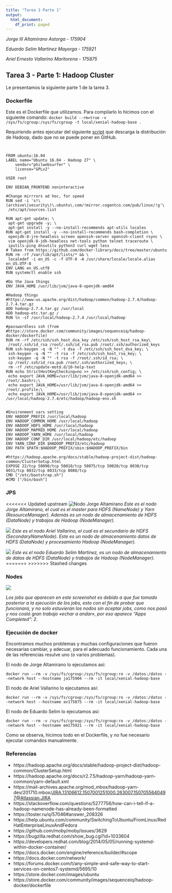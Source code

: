 ```yaml
---
title: "Tarea 3 Parte 1"
output:
  html_document:
    df_print: paged
---
```


_Jorge III Altamirano Astorga - 175904_

_Eduardo Selim Martinez Mayorga - 175921_

_Ariel Ernesto Vallarino Maritorena - 175875_

## Tarea 3 - Parte 1: Hadoop Cluster {.tabset}

Le presentamos la siguiente parte 1 de la tarea 3.

### Dockerfile

Este es el Dockerfile que utilizamos. Para compilarlo lo hicimos con el siguiente comando:
`docker build --rm=true -v /sys/fs/cgroup:/sys/fs/cgroup -t local/xenial-hadoop-base .`

Requiriendo antes ejecutar del siguiente [script](https://github.com/philwebsurfer/metodos_gran_escala/blob/master/alumnos/jorge_altamirano/tarea_3/parte_1/run-first.sh) que descarga la distribución de Hadoop, dado que no se puede poner en GitHub.

<code><pre>
FROM ubuntu:16.04
LABEL name="Ubuntu 16.04 - Hadoop 27" \
    vendor="philwebsurfer" \
    license="GPLv2" 

USER root

ENV DEBIAN_FRONTEND noninteractive

#Change mirrrors ad hoc, for speed
RUN sed -i 's!\(archive\|security\)\.ubuntu\.com/!mirror.cogentco.com/pub/linux/!g'\
 /etc/apt/sources.list

RUN apt-get update; \
 apt-get upgrade -y; \
 apt-get install -y --no-install-recommends apt-utils locales
RUN apt-get install -y --no-install-recommends bash-completion \
 openjdk-8-jre-headless screen openssh-server openssh-client rsync \
 vim openjdk-8-jdk-headless net-tools python telnet traceroute \
 iputils-ping dnsutils python3 curl wget less
# Taken from https://github.com/docker-library/docs/tree/master/ubuntu
RUN rm -rf /var/lib/apt/lists/* && \
 localedef -i en_US -c -f UTF-8 -A /usr/share/locale/locale.alias en_US.UTF-8
ENV LANG en_US.utf8
RUN systemctl enable ssh

#Do the Java things 
ENV JAVA_HOME /usr/lib/jvm/java-8-openjdk-amd64

#Hadoop things
#https://www-us.apache.org/dist/hadoop/common/hadoop-2.7.4/hadoop-2.7.4.tar.gz
ADD hadoop-2.7.4.tar.gz /usr/local
ADD hadoop-etc.tar.gz /
RUN ln -sf /usr/local/hadoop-2.7.4 /usr/local/hadoop

#passwordless ssh (from
#https://store.docker.com/community/images/sequenceiq/hadoop-docker/dockerfile)
RUN rm -rf /etc/ssh/ssh_host_dsa_key /etc/ssh/ssh_host_rsa_key\
 /root/.ssh/id_rsa /root/.ssh/id_rsa.pub /root/.ssh/authorized_keys
RUN ssh-keygen -q -N "" -t dsa -f /etc/ssh/ssh_host_dsa_key; \
 ssh-keygen -q -N "" -t rsa -f /etc/ssh/ssh_host_rsa_key; \
 ssh-keygen -q -N "" -t rsa -f /root/.ssh/id_rsa; \
 cp /root/.ssh/id_rsa.pub /root/.ssh/authorized_keys; \
 rm -rf /etc/update-motd.d/10-help-text
RUN echo StrictHostKeyChecking=no >> /etc/ssh/ssh_config; \
 echo export JAVA_HOME=/usr/lib/jvm/java-8-openjdk-amd64 >> /root/.bashrc;\
 echo export JAVA_HOME=/usr/lib/jvm/java-8-openjdk-amd64 >> /root/.profile;\
 echo export JAVA_HOME=/usr/lib/jvm/java-8-openjdk-amd64 >> /usr/local/hadoop-2.7.4/etc/hadoop/hadoop-env.sh


#Environment vars setting
ENV HADOOP_PREFIX /usr/local/hadoop
ENV HADOOP_COMMON_HOME /usr/local/hadoop
ENV HADOOP_HDFS_HOME /usr/local/hadoop
ENV HADOOP_MAPRED_HOME /usr/local/hadoop
ENV HADOOP_YARN_HOME /usr/local/hadoop
ENV HADOOP_CONF_DIR /usr/local/hadoop/etc/hadoop
ENV YARN_CONF_DIR $HADOOP_PREFIX/etc/hadoop
ENV PATH $PATH:$HADOOP_PREFIX/sbin:$HADOOP_PREFIX/bin

#https://hadoop.apache.org/docs/stable/hadoop-project-dist/hadoop-common/ClusterSetup.html
EXPOSE 22/tcp 50090/tcp 50010/tcp 50075/tcp 50020/tcp 8030/tcp 8031/tcp 8032/tcp 8033/tcp 8088/tcp 
CMD ["/etc/bootstrap.sh"]
#CMD ["/bin/bash"]
</code></pre>

### JPS

<<<<<<< Updated upstream
![Nodo Jorge Altamirano](img01.jpg)
_Este es el nodo Jorge Altamirano, el cual es el master para HDFS (NameNode) y Yarn (ResourceManager). Además es un nodo de almacenamiento de HDFS (DataNode) y trabajos de Hadoop (NodeManager)._


![](img02.jpg)
_Este es el nodo Ariel Vallarino, el cual es el secundario de HDFS (SecondaryNameNode). Este es un nodo de almacenamiento datos de HDFS (DataNode) y procesamiento  Hadoop (NodeManager)._


![](img03.jpg)
_Este es el nodo Eduardo Selim Martínez, es un nodo de almacenamiento de datos de HDFS (DataNode) y trabajos de Hadoop (NodeManager)._
=======
>>>>>>> Stashed changes


### Nodes

![](img04.jpg)

_Los jobs que aparecen en este screenshot es debido a que fue tomado posterior a la ejecución de los jobs, esto con el fin de probar que funcionara, y no solo estuvieran los nodos sin aceptar jobs, como nos pasó y nos costó gran trabajo «echar a andar», por eso aparece "Apps Completed": 2._

### Ejecución de docker

Encontramos muchos problemas y muchas configuraciones que fueron necesarias cambiar, y adecuar, para el adecuado funcionamiento. Cada una de las referencias resulve uno (o varios problemas).

El nodo de Jorge Altamirano lo ejecutamos así:

`docker run --rm -v /sys/fs/cgroup:/sys/fs/cgroup:ro -v /datos:/datos --network host --hostname ja175904 --rm -it local/xenial-hadoop-base`


El nodo de Ariel Vallarino lo ejecutamos así:

`docker run --rm -v /sys/fs/cgroup:/sys/fs/cgroup:ro -v /datos:/datos --network host --hostname av175875 --rm -it local/xenial-hadoop-base`

El nodo de Eduardo Selim lo ejecutamos así:

`docker run --rm -v /sys/fs/cgroup:/sys/fs/cgroup:ro -v /datos:/datos --network host --hostname em175921 --rm -it local/xenial-hadoop-base`

Como se observa, hicimos todo en el Dockerfile, y no fue necesario ejecutar comandos manualmente.


### Referencias

* https://hadoop.apache.org/docs/stable/hadoop-project-dist/hadoop-common/ClusterSetup.html
* https://hadoop.apache.org/docs/r2.7.5/hadoop-yarn/hadoop-yarn-common/yarn-default.xml
* https://mail-archives.apache.org/mod_mbox/hadoop-yarn-dev/201710.mbox/<JIRA.13106612.1507001251000.263007.1507055640497@Atlassian.JIRA>
* https://stackoverflow.com/questions/5277756/how-can-i-tell-if-a-hadoop-namenode-has-already-been-formatted
* https://toster.ru/q/57046#answer_208326
* https://help.ubuntu.com/community/SwitchingToUbuntu/FromLinux/RedHatEnterpriseLinuxAndFedora
* https://github.com/moby/moby/issues/3629
* https://bugzilla.redhat.com/show_bug.cgi?id=1033604
* https://developers.redhat.com/blog/2014/05/05/running-systemd-within-docker-container/
* https://docs.docker.com/engine/reference/builder/#scope
* https://docs.docker.com/network/
* https://forums.docker.com/t/any-simple-and-safe-way-to-start-services-on-centos7-systemd/5695/10
* https://store.docker.com/images/ubuntu
* https://store.docker.com/community/images/sequenceiq/hadoop-docker/dockerfile

